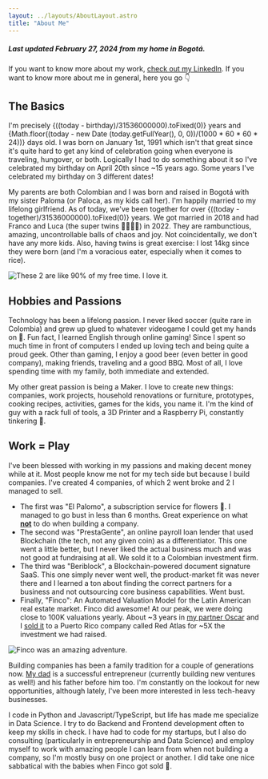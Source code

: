 ```yaml
---
layout: ../layouts/AboutLayout.astro
title: "About Me"
---
```



##### Last updated February 27, 2024 from my home in Bogotá.

If you want to know more about my work, [check out my LinkedIn](https://www.linkedin.com/in/smuriel/). If you want to know more about me in general, here you go 👇

## The Basics

I'm precisely {((today - birthday)/31536000000).toFixed(0)} years and {Math.floor((today - new Date (today.getFullYear(), 0, 0))/(1000 * 60 * 60 * 24))} days old. I was born on January 1st, 1991 which isn't that great since it's quite hard to get any kind of celebration going when everyone is traveling, hungover, or both. Logically I had to do something about it so I've celebrated my birthday on April 20th since ~15 years ago. Some years I've celebrated my birthday on 3 different dates!

My parents are both Colombian and I was born and raised in Bogotá with my sister Paloma (or Paloca, as my kids call her). I'm happily married to my lifelong girlfriend. As of today, we've been together for over {((today - together)/31536000000).toFixed(0)} years. We got married in 2018 and had Franco and Luca (the super twins 👶🏼👶🏼) in 2022. They are rambunctious, amazing, uncontrollable balls of chaos and joy. Not coincidentally, we don't have any more kids. Also, having twins is great exercise: I lost 14kg since they were born (and I'm a voracious eater, especially when it comes to rice).

![These 2 are like 90% of my free time. I love it.](@assets/posts/about/ninos_swing.gif)

## Hobbies and Passions

Technology has been a lifelong passion. I never liked soccer (quite rare in Colombia) and grew up glued to whatever videogame I could get my hands on 👾. Fun fact, I learned English through online gaming! Since I spent so much time in front of computers I ended up loving tech and being quite a proud geek. Other than gaming, I enjoy a good beer (even better in good company), making friends, traveling and a good BBQ. Most of all, I love spending time with my family, both immediate and extended.

My other great passion is being a Maker. I love to create new things: companies, work projects, household renovations or furniture, prototypes, cooking recipes, activities, games for the kids, you name it. I'm the kind of guy with a rack full of tools, a 3D Printer and a Raspberry Pi, constantly tinkering 🧰.

## Work = Play

I've been blessed with working in my passions and making decent money while at it. Most people know me not for my tech side but because I build companies. I've created 4 companies, of which 2 went broke and 2 I managed to sell.

- The first was "El Palomo", a subscription service for flowers 🌻. I managed to go bust in less than 6 months. Great experience on what <ins>**not**</ins> to do when building a company.
- The second was "PrestaGente", an online payroll loan lender that used Blockchain (the tech, not any given coin) as a differentiator. This one went a little better, but I never liked the actual business much and was not good at fundraising at all. We sold it to a Colombian investment firm.
- The third was "Beriblock", a Blockchain-powered document signature SaaS. This one simply never went well, the product-market fit was never there and I learned a ton about finding the correct partners for a business and not outsourcing core business capabilities. Went bust.
- Finally, "Finco": An Automated Valuation Model for the Latin American real estate market. Finco did awesome! At our peak, we were doing close to 100K valuations yearly. About ~3 years in [my partner Oscar](https://www.linkedin.com/in/oscarcorredor/) and I [sold it](https://forbes.co/2022/07/08/emprendedores/red-atlas-compra-la-proptech-colombiana-finco-que-avalua-inmuebles-en-linea) to a Puerto Rico company called Red Atlas for ~5X the investment we had raised.

![Finco was an amazing adventure.](@assets/posts/about/salo_oscar.webp)

Building companies has been a family tradition for a couple of generations now. [My dad](https://www.linkedin.com/in/raul-h-muriel-b-3904b62/) is a successful entrepreneur (currently building new ventures as well!) and his father before him too. I'm constantly on the lookout for new opportunities, although lately, I've been more interested in less tech-heavy businesses.

I code in Python and Javascript/TypeScript, but life has made me specialize in Data Science. I try to do Backend and Frontend development often to keep my skills in check. I have had to code for my startups, but I also do consulting (particularly in entrepreneurship and Data Science) and employ myself to work with amazing people I can learn from when not building a company, so I'm mostly busy on one project or another. I did take one nice sabbatical with the babies when Finco got sold 🤩.
